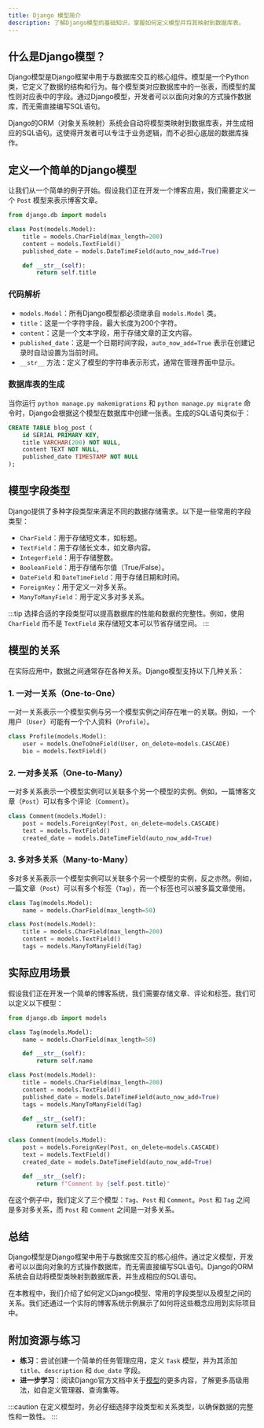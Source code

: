 ```yaml
---
title: Django 模型简介
description: 了解Django模型的基础知识，掌握如何定义模型并将其映射到数据库表。
---
```


## 什么是Django模型？

Django模型是Django框架中用于与数据库交互的核心组件。模型是一个Python类，它定义了数据的结构和行为。每个模型类对应数据库中的一张表，而模型的属性则对应表中的字段。通过Django模型，开发者可以以面向对象的方式操作数据库，而无需直接编写SQL语句。

Django的ORM（对象关系映射）系统会自动将模型类映射到数据库表，并生成相应的SQL语句。这使得开发者可以专注于业务逻辑，而不必担心底层的数据库操作。

## 定义一个简单的Django模型

让我们从一个简单的例子开始。假设我们正在开发一个博客应用，我们需要定义一个 `Post` 模型来表示博客文章。

```python
from django.db import models

class Post(models.Model):
    title = models.CharField(max_length=200)
    content = models.TextField()
    published_date = models.DateTimeField(auto_now_add=True)

    def __str__(self):
        return self.title
```

### 代码解析

- `models.Model`：所有Django模型都必须继承自 `models.Model` 类。
- `title`：这是一个字符字段，最大长度为200个字符。
- `content`：这是一个文本字段，用于存储文章的正文内容。
- `published_date`：这是一个日期时间字段，`auto_now_add=True` 表示在创建记录时自动设置为当前时间。
- `__str__` 方法：定义了模型的字符串表示形式，通常在管理界面中显示。

### 数据库表的生成

当你运行 `python manage.py makemigrations` 和 `python manage.py migrate` 命令时，Django会根据这个模型在数据库中创建一张表。生成的SQL语句类似于：

```sql
CREATE TABLE blog_post (
    id SERIAL PRIMARY KEY,
    title VARCHAR(200) NOT NULL,
    content TEXT NOT NULL,
    published_date TIMESTAMP NOT NULL
);
```

## 模型字段类型

Django提供了多种字段类型来满足不同的数据存储需求。以下是一些常用的字段类型：

- `CharField`：用于存储短文本，如标题。
- `TextField`：用于存储长文本，如文章内容。
- `IntegerField`：用于存储整数。
- `BooleanField`：用于存储布尔值（True/False）。
- `DateField` 和 `DateTimeField`：用于存储日期和时间。
- `ForeignKey`：用于定义一对多关系。
- `ManyToManyField`：用于定义多对多关系。

:::tip
选择合适的字段类型可以提高数据库的性能和数据的完整性。例如，使用 `CharField` 而不是 `TextField` 来存储短文本可以节省存储空间。
:::

## 模型的关系

在实际应用中，数据之间通常存在各种关系。Django模型支持以下几种关系：

### 1. 一对一关系（One-to-One）

一对一关系表示一个模型实例与另一个模型实例之间存在唯一的关联。例如，一个用户（`User`）可能有一个个人资料（`Profile`）。

```python
class Profile(models.Model):
    user = models.OneToOneField(User, on_delete=models.CASCADE)
    bio = models.TextField()
```

### 2. 一对多关系（One-to-Many）

一对多关系表示一个模型实例可以关联多个另一个模型的实例。例如，一篇博客文章（`Post`）可以有多个评论（`Comment`）。

```python
class Comment(models.Model):
    post = models.ForeignKey(Post, on_delete=models.CASCADE)
    text = models.TextField()
    created_date = models.DateTimeField(auto_now_add=True)
```

### 3. 多对多关系（Many-to-Many）

多对多关系表示一个模型实例可以关联多个另一个模型的实例，反之亦然。例如，一篇文章（`Post`）可以有多个标签（`Tag`），而一个标签也可以被多篇文章使用。

```python
class Tag(models.Model):
    name = models.CharField(max_length=50)

class Post(models.Model):
    title = models.CharField(max_length=200)
    content = models.TextField()
    tags = models.ManyToManyField(Tag)
```

## 实际应用场景

假设我们正在开发一个简单的博客系统，我们需要存储文章、评论和标签。我们可以定义以下模型：

```python
from django.db import models

class Tag(models.Model):
    name = models.CharField(max_length=50)

    def __str__(self):
        return self.name

class Post(models.Model):
    title = models.CharField(max_length=200)
    content = models.TextField()
    published_date = models.DateTimeField(auto_now_add=True)
    tags = models.ManyToManyField(Tag)

    def __str__(self):
        return self.title

class Comment(models.Model):
    post = models.ForeignKey(Post, on_delete=models.CASCADE)
    text = models.TextField()
    created_date = models.DateTimeField(auto_now_add=True)

    def __str__(self):
        return f"Comment by {self.post.title}"
```

在这个例子中，我们定义了三个模型：`Tag`、`Post` 和 `Comment`。`Post` 和 `Tag` 之间是多对多关系，而 `Post` 和 `Comment` 之间是一对多关系。

## 总结

Django模型是Django框架中用于与数据库交互的核心组件。通过定义模型，开发者可以以面向对象的方式操作数据库，而无需直接编写SQL语句。Django的ORM系统会自动将模型类映射到数据库表，并生成相应的SQL语句。

在本教程中，我们介绍了如何定义Django模型、常用的字段类型以及模型之间的关系。我们还通过一个实际的博客系统示例展示了如何将这些概念应用到实际项目中。

## 附加资源与练习

- **练习**：尝试创建一个简单的任务管理应用，定义 `Task` 模型，并为其添加 `title`、`description` 和 `due_date` 字段。
- **进一步学习**：阅读Django官方文档中关于[模型](https://docs.djangoproject.com/en/stable/topics/db/models/)的更多内容，了解更多高级用法，如自定义管理器、查询集等。

:::caution
在定义模型时，务必仔细选择字段类型和关系类型，以确保数据的完整性和一致性。
:::